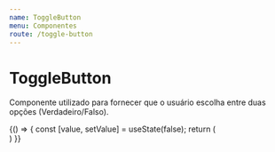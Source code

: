 ```yaml
---
name: ToggleButton
menu: Componentes
route: /toggle-button
---
```



# ToggleButton

Componente utilizado para fornecer que o usuário escolha entre duas opções (Verdadeiro/Falso).

<Playground>
    {() => {
    const [value, setValue] = useState(false);
	return (
		<div style={{ ...containerDocz, display: 'grid', gridRowGap: '30px', alignContent: 'start', top: '50%' }}>
			<ToggleButton active={value} setActive={setValue} />
            <ToggleButton active={value} setActive={setValue} template="primary" />
            <ToggleButton active={value} setActive={setValue} template="gray" />
            <ToggleButton active={value} setActive={setValue} template="warning" />
            <ToggleButton active={value} setActive={setValue} template="alert" />
            <ToggleButton active={value} setActive={setValue} template="secundary" />
            <ToggleButton active={value} setActive={setValue} template="success" />
		</div>
	)
  }}
</Playground>
